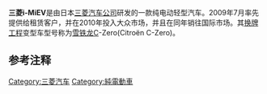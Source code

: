 {{Infobox  Automobile
|name         = 三菱i-MiEV
|image        = File:2010 Mitsubishi i-MiEV (GA MY10) hatchback, Positive Charge, using ChargePoint station, 1 David Street, Brunswick, Victoria (2015-07-15) 02.jpg
|aka          = Peugeot iOn <br />Citroën C-Zero <br />[[Mitsuoka_Like|Mitsuoka Like]] (LWB)<br/>Subaru O2 (2014)
|manufacturer = 三菱汽车公司
|assembly     ={{flagicon|JPN}}[[仓敷市|仓敷市]]
|production   = 2009-2021
|body_style   = 
|class        = 
| layout = 
|motor        = {{Convert|47|kW|hp|abbr=on}}, {{convert|180|N·m|abbr=on|0}} permanent-magnet motor<ref>{{cite web|url=http://www.wired.com/autopia/2010/05/our-journey-toward-public-ev-quick-charging-begins/?utm_source=feedburner&utm_medium=feed&utm_campaign=Feed%3A+wired%2Findex+(Wired%3A+Index+3+(Top+Stories+2))&utm_content=Google+Feedfetcher|title=Our Journey Toward Public EV Quick-Charging Begins|publisher=Autopia|date=2010-05-26|accessdate=2010-06-02|archive-date=2012-11-07|archive-url=https://web.archive.org/web/20121107140948/http://www.wired.com/autopia/2010/05/our-journey-toward-public-ev-quick-charging-begins/?utm_source=feedburner&utm_medium=feed&utm_campaign=Feed:+wired%2Findex+(Wired:+Index+3+(Top+Stories+2))&utm_content=Google+Feedfetcher|dead-url=no}}</ref>
|transmission = Single speed reduction gear
|battery      = {{convert|16|kWh|MJ|abbr=on|disp=x| / |}} (锂电池)
|range        = {{convert|160|km|mi|abbr=on}} (Japanese cycle)<br/>{{Convert|62|mi|abbr=on|disp=flip}} ([[United_States_Environmental_Protection_Agency|US EPA]] cycle)
| charging = 15 A 240 V AC (3.6 kW)<ref>{{cite web|url=http://www.mitsubishi-motors.ca/en/vehicles/i-miev/2012/specs/|title=2012 i-MiEV Specifications|location=Canada|publisher=Mitsubishi|accessdate=2013-08-08|deadurl=yes|archiveurl=https://web.archive.org/web/20120122191048/http://www.mitsubishi-motors.ca/en/vehicles/i-miev/2012/specs/|archivedate=2012-01-22}}</ref>on the SAE J1772-2009 inlet, optional Chademo (max 44 kW 480 V DC<ref>{{cite web |url=http://www.nissanqc.com/products |title=Nissan DC Quick Charger |publisher=Nissan |location=USA |quote=480 volts, 44 kW maximum [...] charging fully depleted Nissan LEAF (24kWh capacity) to 80% in 30 minutes [editor note: more than 40 kW will only be used on a fully depleted battery, normal charging power is around 20 kW] |accessdate=2013-08-07 |deadurl=yes |archiveurl=https://web.archive.org/web/20131125214325/http://nissanqc.com/products |archivedate=2013-11-25 }}</ref>), adapters for domestic AC sockets (110-240 V)
|wheelbase ={{convert|2550|mm|in|1|abbr=on}}
|length ={{convert|3395|mm|in|1|abbr=on}} <br/>{{convert|3680|mm|in|1|abbr=on}}(US)<ref name=MMC101108/>
|width={{convert|1475|mm|in|1|abbr=on}} <br/>{{convert|1585|mm|in|1|abbr=on}}(US)<ref name=MMC101108/>(excluding side-mirrors)
|height={{convert|1600|mm|in|1|abbr=on}} <br/>{{convert|1615|mm|in|1|abbr=on}}(US)<ref name=MMC101108/>
|weight={{convert|1080|kg|lb||abbr=on}}
|related=[[三菱i|三菱i]]
}}
'''三菱i-MiEV'''是由日本[[三菱汽车公司|三菱汽车公司]]研发的一款纯电动轻型汽车。2009年7月率先提供给租赁客户，并在2010年投入大众市场，并且在同年销往国际市场。其[[换牌工程|换牌工程]]变型车型号称为[[雪铁龙|雪铁龙]]C-Zero(Citroën C-Zero)。

==参考注释==
{{reflist}}

{{Citroën}}

[[Category:三菱汽车|Category:三菱汽车]]
[[Category:純電動車|Category:純電動車]]